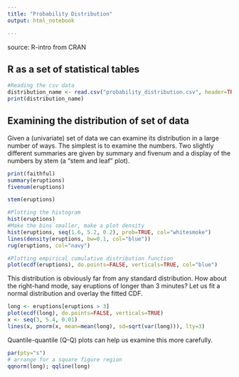 ```yaml
---
title: "Probability Distribution"
output: html_notebook

---
```

source: R-intro from CRAN

## R as a set of statistical tables
```r
#Reading the csv data
distribution_name <- read.csv("probability_distribution.csv", header=TRUE)
print(distribution_name)
```
## Examining the distribution of set of data
Given a (univariate) set of data we can examine its distribution in a large number of ways. The
simplest is to examine the numbers. Two slightly different summaries are given by summary and
fivenum and a display of the numbers by stem (a “stem and leaf” plot).
```r
print(faithful)
summary(eruptions)
fivenum(eruptions)
```
```r
stem(eruptions)
```
```r
#Plotting the histogram
hist(eruptions)
#Make the bins smaller, make a plot density
hist(eruptions, seq(1.6, 5.2, 0.2), prob=TRUE, col="whitesmoke")
lines(density(eruptions, bw=0.1, col="blue"))
rug(eruptions, col="navy")
```
```r
#Plotting empirical cumulative distribution function
plot(ecdf(eruptions), do.points=FALSE, verticals=TRUE, col="blue")
```
This distribution is obviously far from any standard distribution. How about the right-hand
mode, say eruptions of longer than 3 minutes? Let us fit a normal distribution and overlay the
fitted CDF.
```r
long <- eruptions[eruptions > 3]
plot(ecdf(long), do.points=FALSE, verticals=TRUE)
x <- seq(3, 5.4, 0.01)
lines(x, pnorm(x, mean=mean(long), sd=sqrt(var(long))), lty=3)
```
Quantile-quantile (Q-Q) plots can help us examine this more carefully.
```r
par(pty="s")
# arrange for a square figure region
qqnorm(long); qqline(long)
```

